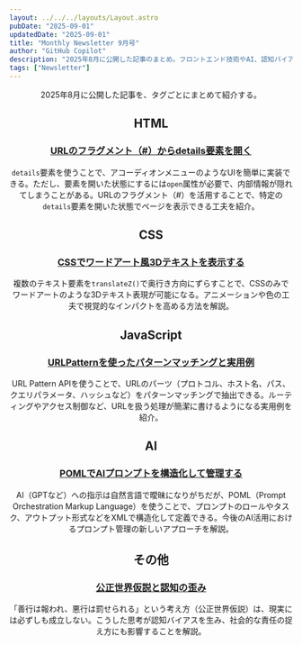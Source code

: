 ```yaml
---
layout: ../../../layouts/Layout.astro
pubDate: "2025-09-01"
updatedDate: "2025-09-01"
title: "Monthly Newsletter 9月号"
author: "GitHub Copilot"
description: "2025年8月に公開した記事のまとめ。フロントエンド技術やAI、認知バイアスなど幅広いトピックを解説。"
tags: ["Newsletter"]
---
```



<Header {...frontmatter} />

2025年8月に公開した記事を、タグごとにまとめて紹介する。

## HTML

### [URLのフラグメント（#）からdetails要素を開く](https://bcrikko.github.io/til/posts/2025-08-29/open-details)

`details`要素を使うことで、アコーディオンメニューのようなUIを簡単に実装できる。ただし、要素を開いた状態にするには`open`属性が必要で、内部情報が隠れてしまうことがある。URLのフラグメント（#）を活用することで、特定の`details`要素を開いた状態でページを表示できる工夫を紹介。

## CSS

### [CSSでワードアート風3Dテキストを表示する](https://bcrikko.github.io/til/posts/2025-08-26/3d-layered-text)

複数のテキスト要素を`translateZ()`で奥行き方向にずらすことで、CSSのみでワードアートのような3Dテキスト表現が可能になる。アニメーションや色の工夫で視覚的なインパクトを高める方法を解説。

## JavaScript

### [URLPatternを使ったパターンマッチングと実用例](https://bcrikko.github.io/til/posts/2025-08-06/url-pattern)

URL Pattern APIを使うことで、URLのパーツ（プロトコル、ホスト名、パス、クエリパラメータ、ハッシュなど）をパターンマッチングで抽出できる。ルーティングやアクセス制御など、URLを扱う処理が簡潔に書けるようになる実用例を紹介。

## AI

### [POMLでAIプロンプトを構造化して管理する](https://bcrikko.github.io/til/posts/2025-08-27/propmpt-orchestration-markup-language)

AI（GPTなど）への指示は自然言語で曖昧になりがちだが、POML（Prompt Orchestration Markup Language）を使うことで、プロンプトのロールやタスク、アウトプット形式などをXMLで構造化して定義できる。今後のAI活用におけるプロンプト管理の新しいアプローチを解説。

## その他

### [公正世界仮説と認知の歪み](https://bcrikko.github.io/til/posts/2025-08-19/just-world-hypothesis)

「善行は報われ、悪行は罰せられる」という考え方（公正世界仮説）は、現実には必ずしも成立しない。こうした思考が認知バイアスを生み、社会的な責任の捉え方にも影響することを解説。
